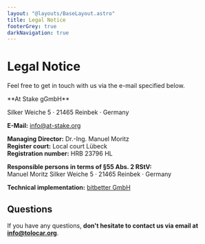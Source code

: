 ```yaml
---
layout: "@layouts/BaseLayout.astro"
title: Legal Notice
footerGrey: true
darkNavigation: true
---
```


<div class="w-full bg-neutral-50">
  <h1 class="mt-40 container-width text-5xl font-semibold font-aktiv">Legal Notice</h1>
  <p class="container-width mt-10 mb-20 text-lg">Feel free to get in touch with us via the e-mail specified below.</p>
</div>

<div class="container-width my-20 custom-prose h-full">
**At Stake gGmbH**

Silker Weiche 5 · 21465 Reinbek · Germany

**E-Mail:** info@at-stake.org  

**Managing Director:** Dr.-Ing. Manuel Moritz  
**Register court:** Local court Lübeck  
**Registration number:** HRB 23796 HL  

**Responsible persons in terms of §55 Abs. 2 RStV:**  
Manuel Moritz 
Silker Weiche 5 · 21465 Reinbek · Germany

<p><strong>Technical implementation:</strong> <a href="https://bitbetter.de" target="_blank">bitbetter GmbH</a></p>

## Questions
If you have any questions, **don't hesitate to contact us via email at info@tolocar.org**.
</div>
